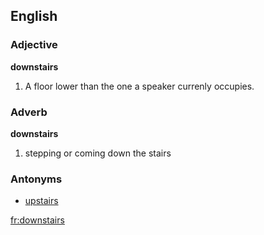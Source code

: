 ==English==

===Adjective===
'''downstairs'''
#A floor lower than the one a speaker currenly occupies.

===Adverb===
'''downstairs'''
#stepping or coming down the stairs

===Antonyms===
*[[upstairs]]

[[fr:downstairs]]